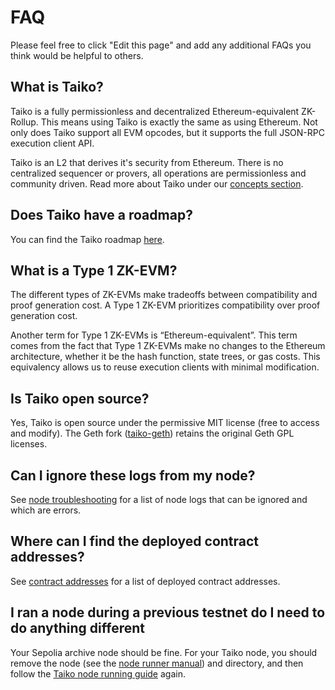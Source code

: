 # FAQ

Please feel free to click "Edit this page" and add any additional FAQs you think would be helpful to others.

## What is Taiko?

Taiko is a fully permissionless and decentralized Ethereum-equivalent ZK-Rollup. This means using Taiko is exactly the same as using Ethereum. Not only does Taiko support all EVM opcodes, but it supports the full JSON-RPC execution client API.

Taiko is an L2 that derives it's security from Ethereum. There is no centralized sequencer or provers, all operations are permissionless and community driven. Read more about Taiko under our [concepts section](/docs/concepts/overview).

## Does Taiko have a roadmap?

You can find the Taiko roadmap [here](/images/roadmaps/taiko-roadmap.png).

## What is a Type 1 ZK-EVM?

The different types of ZK-EVMs make tradeoffs between compatibility and proof generation cost. A Type 1 ZK-EVM prioritizes compatibility over proof generation cost.

Another term for Type 1 ZK-EVMs is “Ethereum-equivalent”. This term comes from the fact that Type 1 ZK-EVMs make no changes to the Ethereum architecture, whether it be the hash function, state trees, or gas costs. This equivalency allows us to reuse execution clients with minimal modification.

## Is Taiko open source?

Yes, Taiko is open source under the permissive MIT license (free to access and modify). The Geth fork ([taiko-geth](https://github.com/taikoxyz/taiko-geth)) retains the original Geth GPL licenses.

## Can I ignore these logs from my node?

See [node troubleshooting](/docs/reference/node-troubleshooting) for a list of node logs that can be ignored and which are errors.

## Where can I find the deployed contract addresses?

See [contract addresses](/docs/reference/contract-addresses) for a list of deployed contract addresses.

## I ran a node during a previous testnet do I need to do anything different

Your Sepolia archive node should be fine. For your Taiko node, you should remove the node (see the [node runner manual](/docs/manuals/node-runner-manual)) and directory, and then follow the [Taiko node running guide](/docs/guides/run-a-taiko-node) again.
